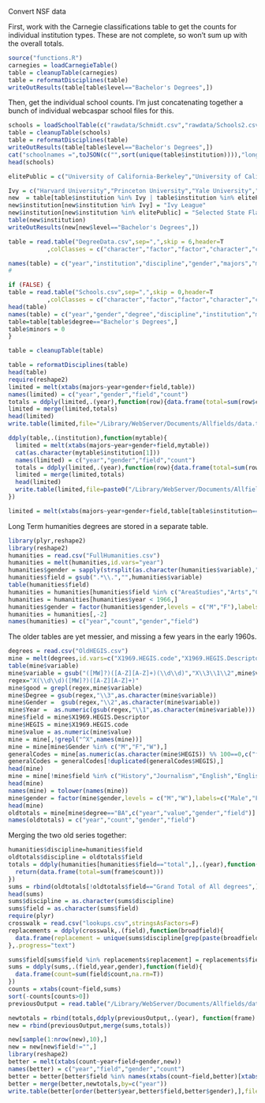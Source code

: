 Convert NSF data

First, work with the Carnegie classifications table to get the counts for individual institution types.
These are not complete, so won't sum up with the overall totals.

```r
source("functions.R")
carnegies = loadCarnegieTable()
table = cleanupTable(carnegies)
table = reformatDisciplines(table)
writeOutResults(table[table$level=="Bachelor's Degrees",])
```


Then, get the individual school counts. I'm just concatenating together a bunch of individual webcaspar school files for this.
``` r
schools = loadSchoolTable(c("rawdata/Schmidt.csv","rawdata/Schools2.csv"))
table = cleanupTable(schools)
table = reformatDisciplines(table)
writeOutResults(table[table$level=="Bachelor's Degrees",])
cat("schoolnames =",toJSON(c("",sort(unique(table$institution)))),"longdata",file="listOfSchools.json")
head(schools)
```

``` r
elitePublic = c("University of California-Berkeley","University of California-Los Angeles","University of Colorado at Boulder","University of Illinois at Urbana-Champaign","University of Iowa","University of Michigan at Ann Arbor","University of Minnesota - Twin Cities","University of Nebraska at Lincoln","University of Texas at Austin","University of Virginia, Main Campus","University of Washington - Seattle","University of Wisconsin-Madison")

Ivy = c("Harvard University","Princeton University","Yale University","Dartmouth College","University of Pennsylvania","Cornell University","Brown University","Columbia University")
new  = table[table$institution %in% Ivy | table$institution %in% elitePublic,]
new$institution[new$institution %in% Ivy] = "Ivy League"
new$institution[new$institution %in% elitePublic] = "Selected State Flagships"
table(new$institution)
writeOutResults(new[new$level=="Bachelor's Degrees",])
```


```r

table = read.table("DegreeData.csv",sep=",",skip = 6,header=T
           ,colClasses = c("character","factor","factor","character","character"),na.strings=c(".",'"."','"######"'))

names(table) = c("year","institution","discipline","gender","majors","minors")
#

if (FALSE) {
table = read.table("Schools.csv",sep=",",skip = 0,header=T
           ,colClasses = c("character","factor","factor","character","character"),na.strings=c(".",'"."','"######"'))
head(table)
names(table) = c("year","gender","degree","discipline","institution","muck","majors");
table=table[table$degree=="Bachelor's Degrees",]
table$minors = 0
}

table = cleanupTable(table)

table = reformatDisciplines(table)
head(table)
require(reshape2)
limited = melt(xtabs(majors~year+gender+field,table))
names(limited) = c("year","gender","field","count")
totals = ddply(limited,.(year),function(row){data.frame(total=sum(row$count))})
limited = merge(limited,totals)
head(limited)
write.table(limited,file="/Library/WebServer/Documents/Allfields/data.tsv",sep="\t",row.names=F)

ddply(table,.(institution),function(mytable){
  limited = melt(xtabs(majors~year+gender+field,mytable))
  cat(as.character(mytable$institution[1]))
  names(limited) = c("year","gender","field","count")
  totals = ddply(limited,.(year),function(row){data.frame(total=sum(row$count))})
  limited = merge(limited,totals)
  head(limited)
  write.table(limited,file=paste0("/Library/WebServer/Documents/Allfields/",gsub("/",".",mytable$institution[1]),".tsv"),sep="\t",row.names=F)
})

limited = melt(xtabs(majors~year+gender+field,table[table$institution=="Master's/Comprehensive II",]))

```

Long Term humanities degrees are stored in a separate table. 

```r
library(plyr,reshape2)
library(reshape2)
humanities = read.csv("FullHumanities.csv")
humanities = melt(humanities,id.vars="year")
humanities$gender = sapply(strsplit(as.character(humanities$variable),"\\."),'[[',1)
humanities$field = gsub(".*\\.","",humanities$variable)
table(humanities$field)
humanities = humanities[humanities$field %in% c("AreaStudies","Arts","Classics","English","History","Journalism","Languages","Music","Philosophy","Religion","total"),]
humanities = humanities[humanities$year < 1966,]
humanities$gender = factor(humanities$gender,levels = c("M","F"),labels=c("Male","Female"))
humanities = humanities[,-2]
names(humanities) = c("year","count","gender","field")
```

The older tables are yet messier, and missing a few years in the early 1960s.
```r
degrees = read.csv("OldHEGIS.csv")
mine = melt(degrees,id.vars=c("X1969.HEGIS.code","X1969.HEGIS.Descriptor","X1953.Order","X1952.Order","X1948.Order","Order64"))
table(mine$variable)
mine$variable = gsub("([MW]?)([A-Z][A-Z]+)(\\d\\d)","X\\3\\1\\2",mine$variable)
regex="X(\\d\\d)([MW]?)([A-Z][A-Z]+)"
mine$good = grepl(regex,mine$variable)
mine$Degree = gsub(regex,"\\3",as.character(mine$variable))
mine$Gender =  gsub(regex,"\\2",as.character(mine$variable))
mine$Year =  as.numeric(gsub(regex,"\\1",as.character(mine$variable))) + 1900
mine$field = mine$X1969.HEGIS.Descriptor
mine$HEGIS = mine$X1969.HEGIS.code
mine$value = as.numeric(mine$value)
mine = mine[,!grepl("^X",names(mine))]
mine = mine[mine$Gender %in% c("M","F","W"),]
generalCodes = mine[as.numeric(as.character(mine$HEGIS)) %% 100==0,c("field","HEGIS")]
generalCodes = generalCodes[!duplicated(generalCodes$HEGIS),]
head(mine)
mine = mine[!mine$field %in% c("History","Journalism","English","English, Literature, Creative Writing, Language Arts, Comparative Literature","Music, Sacred Music","Foreign Language and Literature","Religion","Spanish","French","German","Japanese","Chinese","Italian","Russian"),]
head(mine)
names(mine) = tolower(names(mine))
mine$gender = factor(mine$gender,levels = c("M","W"),labels=c("Male","Female"))
head(mine)
oldtotals = mine[mine$degree=="BA",c("year","value","gender","field")]
names(oldtotals) = c("year","count","gender","field")
```

Merging the two old series together:

```r
humanities$discipline=humanities$field
oldtotals$discipline = oldtotals$field
totals = ddply(humanities[humanities$field=="total",],.(year),function(frame) {
  return(data.frame(total=sum(frame$count)))
})
sums = rbind(oldtotals[!oldtotals$field=="Grand Total of All degrees",],humanities[!humanities$field=="total",])
head(sums)
sums$discipline = as.character(sums$discipline)
sums$field = as.character(sums$field)
require(plyr)
crosswalk = read.csv("lookups.csv",stringsAsFactors=F)
replacements = ddply(crosswalk,.(field),function(broadfield){
  data.frame(replacement = unique(sums$discipline[grep(paste(broadfield$regex,collapse="|"),sums$discipline)]))
},.progress="text")

sums$field[sums$field %in% replacements$replacement] = replacements$field[match(sums$field[sums$field %in% replacements$replacement],replacements$replacement)]
sums = ddply(sums,.(field,year,gender),function(field){
  data.frame(count=sum(field$count,na.rm=T))
})
counts = xtabs(count~field,sums)
sort(-counts[counts>0])
previousOutput = read.table("/Library/WebServer/Documents/Allfields/data.tsv",header=T,stringsAsFactors=F)

newtotals = rbind(totals,ddply(previousOutput,.(year), function(frame) {return(data.frame(total=frame$total[1]))}))
new = rbind(previousOutput,merge(sums,totals))

new[sample(1:nrow(new),10),]
new = new[new$field!="",]
library(reshape2)
better = melt(xtabs(count~year+field+gender,new))
names(better) = c("year","field","gender","count")
better = better[better$field %in% names(xtabs(count~field,better)[xtabs(count~field,better)>0]),]
better = merge(better,newtotals,by=c("year"))
write.table(better[order(better$year,better$field,better$gender),],file="/Library/WebServer/Documents/Allfields/longData.tsv",row.names=F,sep="\t")
```